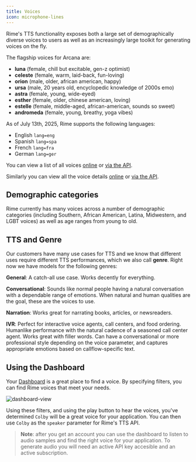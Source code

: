 ```yaml
---
title: Voices
icon: microphone-lines
---
```


Rime's TTS functionality exposes both a large set of demographically diverse voices to users as well as an increasingly large toolkit for generating voices on the fly.

The flagship voices for Arcana are:
- **luna** (female, chill but excitable, gen-z optimist)
- **celeste** (female, warm, laid-back, fun-loving)
- **orion** (male, older, african american, happy)
- **ursa** (male, 20 years old, encyclopedic knowledge of 2000s emo)
- **astra** (female, young, wide-eyed)
- **esther** (female, older, chinese american, loving)
- **estelle** (female, middle-aged, african-american, sounds so sweet)
- **andromeda** (female, young, breathy, yoga vibes)

As of July 13th, 2025, Rime supports the following languages:
- English `lang=eng`
- Spanish `lang=spa`
- French `lang=fra`
- German `lang=ger`

You can view a list of all voices [online](/api-reference/data/voices) or [via the API](https://users.rime.ai/data/voices/all-v2.json).

Similarly you can view all the voice details [online](/api-reference/data/voice-details) or [via the API](https://users.rime.ai/data/voices/voice_details.json).



## Demographic categories

Rime currently has many voices across a number of demographic categories (including Southern, African American, Latina, Midwestern, and LGBT voices) as well as age ranges from young to old.

## TTS and Genre

Our customers have many use cases for TTS and we know that different uses require different TTS performances, which we also call **genre**. Right now we have models for the following genres:

**General**: A catch-all use case. Works decently for everything.

**Conversational**: Sounds like normal people having a natural conversation with a dependable range of emotions. When natural and human qualities are the goal, these are the voices to use.

**Narration**: Works great for narrating books, articles, or newsreaders.

**IVR**: Perfect for interactive voice agents, call centers, and food ordering. Humanlike performance with the natural cadence of a seasoned call center agent. Works great with filler words. Can have a conversational or more professional style depending on the voice parameter, and captures appropriate emotions based on callflow-specific text.

## Using the Dashboard

Your [Dashboard](https://rime.ai/dashboard) is a great place to find a voice. By specifying filters, you can find Rime voices that meet your needs.

![dashboard-view](/images/new-dashboard.png)

Using these filters, and using the play button to hear the voices, you've determined `Colby` will be a great voice for your application. You can then use `Colby` as the `speaker` parameter for Rime's TTS API.

> **Note**: after you get an account you can use the dashboard to listen to audio samples and find the right voice for your application. To generate audio you will need an active API key accesible and an active subscription.